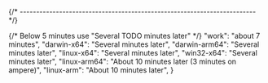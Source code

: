 
{/* ------------------------------------------------------------------------ */}

{/* Below 5 minutes use "Several TODO minutes later" */}
    "work": "about 7 minutes",
    "darwin-x64": "Several minutes later",
    "darwin-arm64": "Several minutes later",
    "linux-x64": "Several minutes later",
    "win32-x64": "Several minutes later",
    "linux-arm64": "About 10 minutes later (3 minutes on ampere)",
    "linux-arm": "About 10 minutes later",
}
